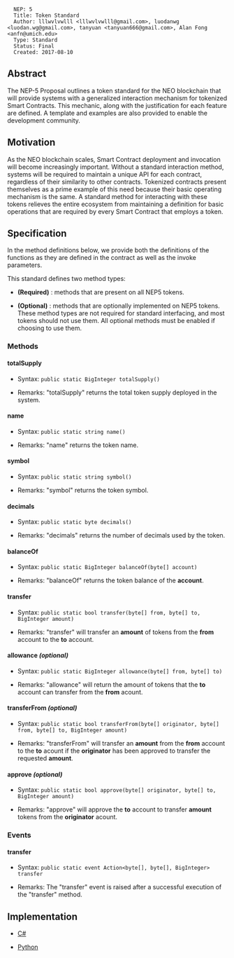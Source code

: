 <pre>
  NEP: 5
  Title: Token Standard
  Author: lllwvlvwlll <lllwvlvwlll@gmail.com>, luodanwg <luodan.wg@gmail.com>, tanyuan <tanyuan666@gmail.com>, Alan Fong <anfn@umich.edu>
  Type: Standard
  Status: Final
  Created: 2017-08-10
</pre>

==Abstract==

The NEP-5 Proposal outlines a token standard for the NEO blockchain that will provide systems with a generalized interaction mechanism for tokenized Smart Contracts.  This mechanic, along with the justification for each feature are defined.  A template and examples are also provided to enable the development community.

==Motivation==

As the NEO blockchain scales, Smart Contract deployment and invocation will become increasingly important.  Without a standard interaction method, systems will be required to maintain a unique API for each contract, regardless of their similarity to other contracts.  Tokenized contracts present themselves as a prime example of this need because their basic operating mechanism is the same.  A standard method for interacting with these tokens relieves the entire ecosystem from maintaining a definition for basic operations that are required by every Smart Contract that employs a token.

==Specification==

In the method definitions below, we provide both the definitions of the functions as they are defined in the contract as well as the invoke parameters.

This standard defines two method types:

* '''(Required)''' : methods that are present on all NEP5 tokens.

* '''(Optional)''' : methods that are optionally implemented on NEP5 tokens. These method types are not required for standard interfacing, and most tokens should not use them. All optional methods must be enabled if choosing to use them.

===Methods===

====totalSupply====

* Syntax: <code>public static BigInteger totalSupply()</code>

* Remarks: "totalSupply" returns the total token supply deployed in the system.

====name====

* Syntax: <code>public static string name()</code>

* Remarks: "name" returns the token name.


====symbol====

* Syntax: <code>public static string symbol()</code>

* Remarks: "symbol" returns the token symbol.

====decimals====

* Syntax: <code>public static byte decimals()</code>

* Remarks: "decimals" returns the number of decimals used by the token.

====balanceOf====

* Syntax: <code>public static BigInteger balanceOf(byte[] account)</code>

* Remarks: "balanceOf" returns the token balance of the '''account'''.

====transfer====

* Syntax: <code>public static bool transfer(byte[] from, byte[] to, BigInteger amount)</code>

* Remarks: "transfer" will transfer an '''amount''' of tokens from the '''from''' account to the '''to''' account.

====allowance ''(optional)''====

* Syntax: <code>public static BigInteger allowance(byte[] from, byte[] to)</code>

* Remarks: "allowance" will return the amount of tokens that the '''to''' account can transfer from the '''from''' acount.

====transferFrom ''(optional)''====

* Syntax: <code>public static bool transferFrom(byte[] originator, byte[] from, byte[] to, BigInteger amount)</code>

* Remarks: "transferFrom" will transfer an '''amount''' from the '''from''' account to the '''to''' acount if the '''originator''' has been approved to transfer the requested '''amount'''.

====approve ''(optional)''====

* Syntax: <code>public static bool approve(byte[] originator, byte[] to, BigInteger amount)</code>

* Remarks: "approve" will approve the '''to''' account to transfer '''amount''' tokens from the '''originator''' acount. 

===Events===

====transfer====

* Syntax: <code>public static event Action<byte[], byte[], BigInteger> transfer</code>

* Remarks: The "transfer" event is raised after a successful execution of the "transfer" method.

==Implementation==

*[[nep-5/NEP5Template.cs|C#]]

*[[nep-5/NEP5Template.py|Python]]
